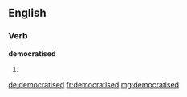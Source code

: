 ==English==

===Verb===
'''democratised'''

# {{en-past of|democratise}}

[[de:democratised]]
[[fr:democratised]]
[[mg:democratised]]